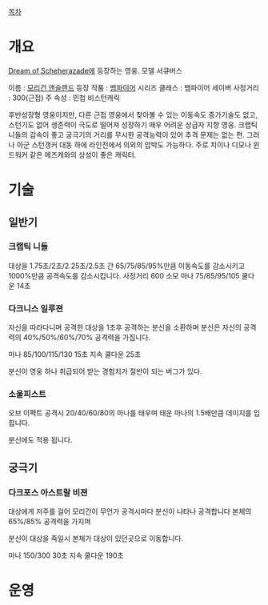 [[목차]]
= 개요 =

[[Dream of Scheherazade]]에 등장하는 영웅. 모델 서큐버스

이름 : [[모리건 앤슬랜드]]
등장 작품 : [[뱀파이어]] 시리즈
클래스 : 뱀파이어 세이버
사정거리 : 300(근접)
주 속성 : 민첩
비스턴캐릭 

후반성장형 영웅이지만, 다른 근접 영웅에서 찾아볼 수 있는 이동속도 증가기술도 없고, 스턴기도 없어 생존력이 극도로 떨어져 성장하기 매우 어려운 상급자 지향 영웅. 크랩틱 니들의 감속이 좋고 궁극기의 거리를 무시한 공격능력이 있어 추격 문제는 없는 편. 그러나 아군 스턴갱커 대동 하에 라인전에서 의외의 압박도 가능하다. 주로 치이나 디모나 윈드워커 같은 메즈캐와의 상성이 좋은 캐릭터.

= 기술 =

== 일반기 ==

=== 크랩틱 니들 ===
대상을 1.75초/2초/2.25초/2.5초 간 65/75/85/95%만큼 이동속도를 감소시키고 1000%만큼 공격속도를 감소시킵니다.
사정거리 600  소모 마나 75/85/95/105  쿨다운 14초

=== 다크니스 일루젼 ===
자신을 따라다니며 공격한 대상을 1초후 공격하는 분신을 소환하며 분신은 자신의 공격력의 40%/50%/60%/70% 공격력을 가집니다.

마나 85/100/115/130  15초 지속   쿨다운 25초

분신이 영웅 하나 취급되어 받는 경험치가 절반이 되는 버그가 있다.

=== 소울피스트 ===
오브 이펙트
공격시 20/40/60/80의 마나를 태우며 태운 마나의 1.5배만큼 데미지를 입힙니다.

분신에도 적용 됩니다.

== 궁극기 ==

=== 다크포스 아스트랄 비젼 ===
대상에게 저주를 걸어 모리간이 무언가 공격시마다 분신이 나타나 공격합니다 본체의 65%/85% 공격력을 가지며

분신이 대상을 죽일시 본체가 대상이 있던곳으로 이동합니다.

마나 150/300  30초 지속  쿨다운 190초
= 운영 =
